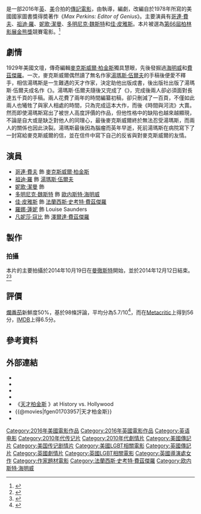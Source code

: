 {{noteTA
|T=zh-hk:筆羈天才; zh-tw:天才柏金斯; zh-cn:天才捕手;
|G1=Show
|1=zh-hk:筆羈天才; zh-tw:天才柏金斯; zh-cn:天才捕手;
|2=zh-hant:費茲傑羅; zh-cn:菲茨杰拉德;
}}
{{Infobox film
| name           = 筆羈天才
| original_name  = ''Genius''
| image          = Genius film.jpg
| border         = no
| caption        = 電影海報
| director       = {{link-en|米高·格蘭德奇|Michael Grandage}}
| producer       = {{plainlist|
* James Bierman
* 米高·格蘭德奇
* {{link-en|約翰·洛根|John Logan (writer)}}
* {{link-en|特蕾西·西沃德|Tracey Seaward}}
}}
| screenplay     = 約翰·洛根
| based_on       = 《''Max Perkins: Editor of Genius''》<br />作者：{{link-en|A·斯科特·貝治|A. Scott Berg}}
| starring       = {{plainlist|
* [[哥連·費夫|哥連·費夫]]
* [[祖迪·羅|祖迪·羅]]
* [[妮歌·潔曼|妮歌·潔曼]]
* [[羅娜·蓮妮|羅娜·蓮妮]]
* [[佳·皮雅斯|佳·皮雅斯]]
* [[多明尼克·魏斯特|多明尼克·魏斯特]]
}}
| music          = Adam Cork
| cinematography = [[本·戴維斯_(電影攝影師)|本·戴維斯]]
| editing        = {{link-en|克里斯·狄更斯|Chris Dickens}}
| studio         = {{plainlist|
* Michael Grandage Company
* Desert Wolf Productions
* Riverstone Pictures
}}
| distributor    = [[頂峰娛樂|頂峰娛樂]]
| released       = {{Film date|2016|2|16|[[第66屆柏林影展|柏林]]|2016|6|10|美國|2016|9|16|台灣|2017|3|10|中国大陆}}
| runtime        = 104分鐘
| country        = {{plainlist|
* {{英國}}
* {{美國}}
}}
| language       = 英語
| budget         = $1700萬美元<ref>{{cite web| url=http://www.wsj.com/articles/even-genius-needs-an-editor-thomas-wolfe-and-max-perkins-in-new-film-1464796335| title=Even ‘Genius’ Needs an Editor: Thomas Wolfe and Max Perkins in New Film| work=The Wall Street Journal| accessdate=7 September 2016| archive-date=2020-09-27| archive-url=https://web.archive.org/web/20200927015648/https://www.wsj.com/articles/even-genius-needs-an-editor-thomas-wolfe-and-max-perkins-in-new-film-1464796335| dead-url=no}}</ref>
| gross          = $568萬美元<ref>{{cite web| url=http://www.the-numbers.com/movie/Genius#tab=summary| title=Genius (2016)| work=The-Numbers| accessdate=7 September 2016| archive-date=2019-06-24| archive-url=https://web.archive.org/web/20190624174356/https://www.the-numbers.com/movie/Genius#tab=summary| dead-url=no}}</ref>
| cn_name        = 天才捕手
| hk_name        = 筆羈天才
| tw_name        = 天才柏金斯
}}
{{作品名稱|name=''Genius''|hk=筆羈天才|tw=天才柏金斯|cn=天才捕手}}是一部2016年[[英國|英]]、[[美國|美]]合拍的[[傳記電影|傳記電影]]，由{{link-en|米高·格蘭德奇|Michael Grandage}}執導，{{link-en|約翰·洛根|John Logan (writer)}}編劇，改編自{{link-en|A·斯科特·貝治|A. Scott Berg}}於1978年所寫的美國國家圖書獎得奬著作《''Max Perkins: Editor of Genius''》。主要演員有[[哥連·費夫|哥連·費夫]]、[[祖迪·羅|祖迪·羅]]、[[妮歌·潔曼|妮歌·潔曼]]、[[多明尼克·魏斯特|多明尼克·魏斯特]]和[[佳·皮雅斯|佳·皮雅斯]]。本片被選為[[第66屆柏林影展|第66屆柏林影展]][[金熊獎|金熊獎]]競賽電影。<ref>{{Cite web |url = http://deadline.com/2015/12/berlin-film-festival-competition-2016-midnight-special-genius-1201665112/ |title = Berlin Film Fest Sets First Competition Pics: 'Midnight Special', 'Genius', More |author = Nancy Tartaglione |date = 2015-12-11 |publisher = Deadline Hollywood |language = en |accessdate = 2016-09-05 |archive-date = 2015-12-17 |archive-url = https://web.archive.org/web/20151217173830/http://deadline.com/2015/12/berlin-film-festival-competition-2016-midnight-special-genius-1201665112/ |dead-url = no }}</ref>

== 劇情 ==
1929年美國文壇，傳奇編輯[[麥克斯威爾·柏金斯|麥克斯威爾·柏金斯]]獨具慧眼，先後發掘過[[海明威|海明威]]和[[費茲傑羅|費茲傑羅]]。一次，麥克斯威爾偶然讀了無名作家[[湯瑪斯·伍爾夫|湯瑪斯·伍爾夫]]的手稿後便愛不釋手，相信湯瑪斯是一生難遇的天才作家，決定助他出版成書，後出版社出版了湯瑪斯·伍爾夫成名作《{{link-en|天使望鄉|Look Homeward, Angel}}》。湯瑪斯·伍爾夫隨後又完成了《{{link-en|時間與河流|Of Time and the River}}》，完成後兩人卻必須面對長達五千頁的手稿。兩人花費了兩年的時間編纂初稿，卻只刪減了一百頁，不僅如此兩人也犧牲了與家人相處的時間，只為完成這本大作，而後《時間與河流》大賣。然而即使湯瑪斯寫出了被世人高度評價的作品，但他性格中的缺陷也越來越顯現，不論是自大或是缺乏對他人的同理心，最後麥克斯威爾終於無法忍受湯瑪斯，而兩人的關係也因此決裂。湯瑪斯最後因為腦瘤而英年早逝，死前湯瑪斯在病院寫下了一封寫給麥克斯威爾的信，並在信件中寫下自己的反省與對麥克斯威爾的友情。

== 演員 ==
* [[哥連·費夫|哥連·費夫]] 飾 [[麥克斯威爾·柏金斯|麥克斯威爾·柏金斯]]
* [[祖迪·羅|祖迪·羅]] 飾 [[湯瑪斯·伍爾夫|湯瑪斯·伍爾夫]]
* [[妮歌·潔曼|妮歌·潔曼]] 飾 {{link-en|Aline Bernstein|Aline Bernstein}}
* [[多明尼克·魏斯特|多明尼克·魏斯特]] 飾 [[歐内斯特·海明威|歐内斯特·海明威]]
* [[佳·皮雅斯|佳·皮雅斯]] 飾 [[法蘭西斯·史考特·費茲傑羅|法蘭西斯·史考特·費茲傑羅]]
* [[羅娜·蓮妮|羅娜·蓮妮]] 飾 Louise Saunders
* [[凡妮莎·寇比|凡妮莎·寇比]] 飾 [[澤爾達·費茲傑羅|澤爾達·費茲傑羅]]

== 製作 ==
=== 拍攝 ===
本片的主要拍攝於2014年10月19日在[[曼徹斯特|曼徹斯特]]開始，並於2014年12月12日結束。<ref>{{Cite web |url = http://www.mancunianmatters.co.uk/content/171071208-lights-kidman-action-colin-firth-and-nicole-blockbuster-starts-filming-manchester |title = Lights, Kidman, action: Colin Firth and Nicole blockbuster starts filming in Manchester |author = Josh Willacy |date = 2014-10-17 |publisher = mancunianmatters.co.uk |language = en |access-date = 2017-04-17 |archive-date = 2019-08-31 |archive-url = https://web.archive.org/web/20190831121720/http://www.mancunianmatters.co.uk/content/171071208-lights-kidman-action-colin-firth-and-nicole-blockbuster-starts-filming-manchester |dead-url = no }}</ref><ref>{{Cite web |url = http://www.ssninsider.com/on-the-set-for-121514-jj-abrams-wraps-the-cellar-tom-hiddleston-finishes-i-saw-the-light-more/ |title = On the Set for 12/15/14: JJ Abrams Wraps The Cellar, Tom Hiddleston Finishes I Saw the Light & More |date = 2014-12-15 |publisher = ssninsider.com |language = en |deadurl = yes |archiveurl = https://web.archive.org/web/20150924105339/http://www.ssninsider.com/on-the-set-for-121514-jj-abrams-wraps-the-cellar-tom-hiddleston-finishes-i-saw-the-light-more/ |archivedate = 2015-09-24 }}</ref>

== 評價 ==
[[爛番茄|爛番茄]]新鮮度50%，基於98條評論，平均分為5.7/10<ref>{{cite web |url=http://www.rottentomatoes.com/m/genius_2016/?search=Genius |title=Genius (2016) |publisher=[[Rotten_Tomatoes|Rotten Tomatoes]] |accessdate=September 3, 2016 |archive-date=2020-09-23 |archive-url=https://web.archive.org/web/20200923124009/https://www.rottentomatoes.com/m/genius_2016?search=Genius |dead-url=no }}</ref>，而在[[Metacritic|Metacritic]]上得到56分，[[IMDB|IMDB]]上得6.5分。

== 參考資料 ==
{{reflist}}

== 外部連結 ==
* {{IMDb title|1703957|天才柏金斯}}
* {{Metacritic|genius|天才柏金斯}}
* {{mojo title|genius|天才柏金斯}}
* {{rotten-tomatoes|genius_2016|天才柏金斯}}
* 《[http://www.historyvshollywood.com/reelfaces/genius/ 天才柏金斯] {{Wayback|url=http://www.historyvshollywood.com/reelfaces/genius/ |date=20210422015915 }}》at History vs. Hollywood
* {{@movies|fgen01703957|天才柏金斯}}
* {{Yahoomovie id|6426|天才柏金斯}}

[[Category:2016年美國電影作品|Category:2016年美國電影作品]]
[[Category:2016年英國電影作品|Category:2016年英國電影作品]]
[[Category:英语电影|Category:英语电影]]
[[Category:2010年代传记片|Category:2010年代传记片]]
[[Category:2010年代劇情片|Category:2010年代劇情片]]
[[Category:美國傳記片|Category:美國傳記片]]
[[Category:美国传记剧情片|Category:美国传记剧情片]]
[[Category:美國LGBT相關電影|Category:美國LGBT相關電影]]
[[Category:英國傳記片|Category:英國傳記片]]
[[Category:英國劇情片|Category:英國劇情片]]
[[Category:英國LGBT相關電影|Category:英國LGBT相關電影]]
[[Category:英國導演處女作|Category:英國導演處女作]]
[[Category:作家題材電影|Category:作家題材電影]]
[[Category:法蘭西斯·史考特·費茲傑羅|Category:法蘭西斯·史考特·費茲傑羅]]
[[Category:欧内斯特·海明威|Category:欧内斯特·海明威]]